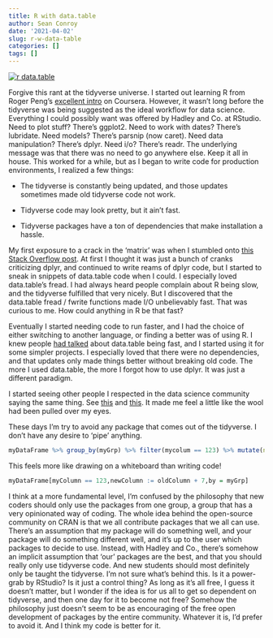 ```yaml
---
title: R with data.table
author: Sean Conroy
date: '2021-04-02'
slug: r-w-data-table
categories: []
tags: []
---
```


[![](images/data.table%20meme.jpeg "r data.table")](https://rdatatable.gitlab.io/data.table/)

Forgive this rant at the tidyverse universe. I started out learning R from Roger Peng's [excellent intro](https://www.coursera.org/learn/r-programming) on Coursera. However, it wasn't long before the tidyverse was being suggested as the ideal workflow for data science. Everything I could possibly want was offered by Hadley and Co. at RStudio. Need to plot stuff? There's ggplot2. Need to work with dates? There's lubridate. Need models? There's parsnip (now caret). Need data manipulation? There's dplyr. Need i/o? There's readr. The underlying message was that there was no need to go anywhere else. Keep it all in house. This worked for a while, but as I began to write code for production environments, I realized a few things:

-   The tidyverse is constantly being updated, and those updates sometimes made old tidyverse code not work.

-   Tidyverse code may look pretty, but it ain't fast.

-   Tidyverse packages have a ton of dependencies that make installation a hassle.

My first exposure to a crack in the 'matrix' was when I stumbled onto [this Stack Overflow post](https://stackoverflow.com/questions/21435339/data-table-vs-dplyr-can-one-do-something-well-the-other-cant-or-does-poorly). At first I thought it was just a bunch of cranks criticizing dplyr, and continued to write reams of dplyr code, but I started to sneak in snippets of data.table code when I could. I especially loved data.table's fread. I had always heard people complain about R being slow, and the tidyverse fulfilled that very nicely. But I discovered that the data.table fread / fwrite functions made I/O unbelievably fast. That was curious to me. How could anything in R be that fast?

Eventually I started needing code to run faster, and I had the choice of either switching to another language, or finding a better was of using R. I knew people [had talked](https://h2oai.github.io/db-benchmark/) about data.table being fast, and I started using it for some simpler projects. I especially loved that there were no dependencies, and that updates only made things better without breaking old code. The more I used data.table, the more I forgot how to use dplyr. It was just a different paradigm.

I started seeing other people I respected in the data science community saying the same thing. See [this](https://blog.ephorie.de/why-i-dont-use-the-tidyverse) and [this](https://github.com/matloff/TidyverseSkeptic). It made me feel a little like the wool had been pulled over my eyes.

These days I'm try to avoid any package that comes out of the tidyverse. I don't have any desire to 'pipe' anything.

```r

myDataFrame %>% group_by(myGrp) %>% filter(mycolum == 123) %>% mutate(newColumn = oldColmn + 7)
```

This feels more like drawing on a whiteboard than writing code!

```r

myDataFrame[myColumn == 123,newColumn := oldColumn + 7,by = myGrp]
```

I think at a more fundamental level, I'm confused by the philosophy that new coders should only use the packages from one group, a group that has a very opinionated way of coding. The whole idea behind the open-source community on CRAN is that we all contribute packages that we all can use. There's an assumption that my package will do something well, and your package will do something different well, and it's up to the user which packages to decide to use. Instead, with Hadley and Co., there's somehow an implicit assumption that 'our' packages are the best, and that you should really only use tidyverse code. And new students should most definitely only be taught the tidyverse. I'm not sure what's behind this. Is it a power-grab by RStudio? Is it just a control thing? As long as it's all free, I guess it doesn't matter, but I wonder if the idea is for us all to get so dependent on tidyverse, and then one day for it to become not free? Somehow the philosophy just doesn't seem to be as encouraging of the free open development of packages by the entire community. Whatever it is, I'd prefer to avoid it. And I think my code is better for it.
